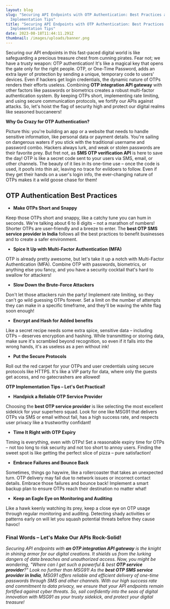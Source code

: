 ```yaml
---
layout: blog
slug: "Securing API Endpoints with OTP Authentication: Best Practices and
  Implementation Tips"
title: "Securing API Endpoints with OTP Authentication: Best Practices and
  Implementation Tips"
date: 2023-08-18T11:44:11.291Z
thumbnail: /images/uploads/banner.png
---
```

Securing our API endpoints in this fast-paced digital world is like safeguarding a precious treasure chest from cunning pirates. Fear not; we have a trusty weapon: OTP authentication! It's like a magical key that opens the gate only for the right people. OTP, or One-Time Password, adds an extra layer of protection by sending a unique, temporary code to users' devices. Even if hackers get login credentials, the dynamic nature of OTPs renders their efforts useless. Combining **OTP integration API gateway** with other factors like passwords or biometrics creates a robust multi-factor authentication system. By keeping OTPs short, implementing rate limiting, and using secure communication protocols, we fortify our APIs against attacks. So, let's hoist the flag of security high and protect our digital realms like seasoned buccaneers!

**Why Go Crazy for OTP Authentication?**

Picture this: you're building an app or a website that needs to handle sensitive information, like personal data or payment details. You're sailing on dangerous waters if you stick with the traditional username and password combo. Hackers always lurk, and weak or stolen passwords are their favorite prey. But fret not, as **SMS OTP verification API** is here to save the day! OTP is like a secret code sent to your users via SMS, email, or other channels. The beauty of it lies in its one-time use – once the code is used, it poofs into thin air, leaving no trace for evildoers to follow. Even if they get their hands on a user's login info, the ever-changing nature of OTPs makes it a wild goose chase for them!

## **OTP Authentication Best Practices**

* **Make OTPs Short and Snappy**

Keep those OTPs short and snappy, like a catchy tune you can hum in seconds. We're talking about 6 to 8 digits – not a marathon of numbers! Shorter OTPs are user-friendly and a breeze to enter. The **best OTP SMS service provider in India** follows all the best practices to benefit businesses and to create a safer environment.

* **Spice It Up with Multi-Factor Authentication (MFA)**

OTP is already pretty awesome, but let's take it up a notch with Multi-Factor Authentication (MFA). Combine OTP with passwords, biometrics, or anything else you fancy, and you have a security cocktail that's hard to swallow for attackers!

* **Slow Down the Brute-Force Attackers**

Don't let those attackers ruin the party! Implement rate limiting, so they can't go wild guessing OTPs forever. Set a limit on the number of attempts they can make in a specific timeframe, and they'll be waving the white flag soon enough!

* **Encrypt and Hash for Added benefits**

Like a secret recipe needs some extra spice, sensitive data – including OTPs – deserves encryption and hashing. While transmitting or storing data, make sure it's scrambled beyond recognition, so even if it falls into the wrong hands, it's as useless as a pen without ink!

* **Put the Secure Protocols**

Roll out the red carpet for your OTPs and user credentials using secure protocols like HTTPS. It's like a VIP party for data, where only the guests get access, and no gatecrashers are allowed!

**OTP Implementation Tips – Let's Get Practical!**

* **Handpick a Reliable OTP Service Provider**

Choosing the **best OTP service provider** is like selecting the most excellent sidekick for your superhero squad. Look for one like MSG91 that delivers OTPs via SMS or email without fail, has a high success rate, and respects user privacy like a trustworthy confidant!

* **Time It Right with OTP Expiry**

Timing is everything, even with OTPs! Set a reasonable expiry time for OTPs – not too long to risk security and not too short to annoy users. Finding the sweet spot is like getting the perfect slice of pizza – pure satisfaction!

* **Embrace Failures and Bounce Back**

Sometimes, things go haywire, like a rollercoaster that takes an unexpected turn. OTP delivery may fail due to network issues or incorrect contact details. Embrace those failures and bounce back! Implement a smart backup plan to ensure OTPs reach their destination no matter what!

* **Keep an Eagle Eye on Monitoring and Auditing**

Like a hawk keenly watching its prey, keep a close eye on OTP usage through regular monitoring and auditing. Detecting shady activities or patterns early on will let you squash potential threats before they cause havoc!

### Final Words – Let's Make Our APIs Rock-Solid!

*Securing API endpoints with **an OTP integration API gateway** is the knight in shining armor for our digital creations. It shields us from the lurking dangers of data breaches and unauthorized access. Now, you might be wondering, "Where can I get such a powerful & best **OTP service provider**?" Look no further than MSG91! As the **best OTP SMS service provider in India**, MSG91 offers reliable and efficient delivery of one-time passwords through SMS and other channels. With our high success rate and commitment to data privacy, we ensure that your API endpoints remain fortified against cyber threats. So, sail confidently into the seas of digital innovation with MSG91 as your trusty sidekick, and protect your digital treasure!*